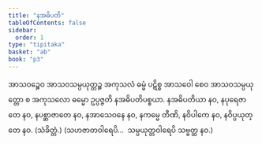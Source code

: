 ```yaml
---
title: "နအဓိပတိ"
tableOfContents: false
sidebar:
  order: 1
type: "tipitaka"
basket: "ab"
book: "p3"
---
```



<DynamicBreadcrumb />

<Division number="44" book="p3" e="ch" v="39" p="366">

<Paragraph number="1672" book="p3">
အာသဝဉ္စေဝ အာသဝသမ္ပယုတ္တဉ္စ အကုသလံ ဓမ္မံ ပဋိစ္စ အာသဝေါ စေဝ အာသဝသမ္ပယုတ္တော စ အကုသလော ဓမ္မော ဥပ္ပဇ္ဇတိ နအဓိပတိပစ္စယာ.
</Paragraph>

</Division>
<Division number="45" book="p3" e="ch" v="39" p="366">

<Paragraph number="1673" book="p3">
နအဓိပတိယာ နဝ, နပုရေဇာတေ နဝ, နပစ္ဆာဇာတေ နဝ, နအာသေဝနေ နဝ, နကမ္မေ တီဏိ, နဝိပါကေ နဝ, နဝိပ္ပယုတ္တေ နဝ. (သံခိတ္တံ.)
</Paragraph>

<Paragraph number="1674" book="p3">
(သဟဇာတဝါရေပိ…  သမ္ပယုတ္တဝါရေပိ သဗ္ဗတ္ထ နဝ.)
</Paragraph>
</Division>